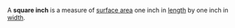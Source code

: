 A '''square inch''' is a measure of [[surface area]] one inch in [[length]] by one inch in [[width]].

{{msg:Measurement_Units}}